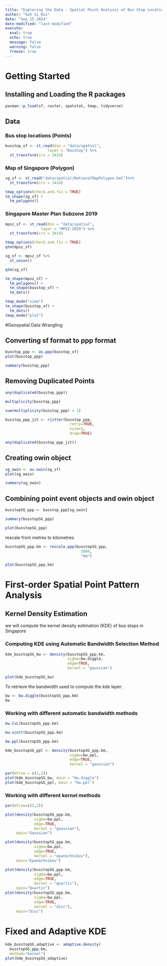 ```yaml
---
title: "Exploring the Data - Spatial Point Analysis of Bus Stop Locations"
author: "Goh Si Hui"
date: "Sep 15 2024"
date-modified: "last-modified"
execute: 
  eval: true
  echo: true
  message: false
  warning: false
  freeze: true
---
```


# Getting Started 
## Installing and Loading the R packages 
```r

pacman::p_load(sf, raster, spatstat, tmap, tidyverse)
```

## Data 

### Bus stop locations (Points)

```r

busstop_sf <- st_read(dsn = "data/spatial",
                   layer = "BusStop") %>%
  st_transform(crs = 3414)

```
### Map of Singapore (Polygon) 
```r
sg_sf <- st_read("data/spatial/NationalMapPolygon.kml")%>%
  st_transform(crs = 3414)

```
```r
tmap_options(check.and.fix = TRUE)
tm_shape(sg_sf) + 
  tm_polygons() 
```
### Singapore Master Plan Subzone 2019 
```r
mpsz_sf <- st_read(dsn = "data/spatial",
                layer = "MPSZ-2019") %>%
  st_transform(crs = 3414)


```
```r
tmap_options(check.and.fix = TRUE)
qtm(mpsz_sf)
```

```r
sg_sf <- mpsz_sf %>%
  st_union()

```

```r
qtm(sg_sf)

```


```r

tm_shape(mpsz_sf) + 
  tm_polygons() +
  tm_shape(busstop_sf) + 
  tm_dots()

```


```r
tmap_mode("view")
tm_shape(busstop_sf) + 
  tm_dots() 
tmap_mode("plot")

```

#Geospatial Data Wrangling 

## Converting sf format to ppp format 
```r

busstop_ppp <- as.ppp(busstop_sf)
plot(busstop_ppp)
```


```r
summary(busstop_ppp)


```

## Removing Duplicated Points 

```r
any(duplicated(busstop_ppp))

```

```r
multiplicity(busstop_ppp)

```

```r
sum(multiplicity(busstop_ppp) > 1)

```

```r
busstop_ppp_jit <- rjitter(busstop_ppp, 
                             retry=TRUE, 
                             nsim=1, 
                             drop=TRUE)

```

```r
any(duplicated(busstop_ppp_jit))

```


## Creating owin object

```r
sg_owin <- as.owin(sg_sf)
plot(sg_owin)
```

```r
summary(sg_owin)
```


## Combining point event objects and owin object

```r
busstopSG_ppp <- busstop_ppp[sg_owin]

```

```r
summary(busstopSG_ppp)

```

```r
plot(busstopSG_ppp)
```

rescale from metres to kilometres
```r
busstopSG_ppp.km <- rescale.ppp(busstopSG_ppp, 
                                  1000, 
                                  "km")

```

```r
plot(busstopSG_ppp.km)
```

# First-order Spatial Point Pattern Analysis 

## Kernel Density Estimation 
we will compute the kernel density estimation (KDE) of bus stops in Singapore

### Computing KDE using Automatic Bandwidth Selection Method 

```r
kde_busstopSG_bw <- density(busstopSG_ppp.km,
                            sigma=bw.diggle,
                            edge=TRUE,
                            kernel = "gaussian")

```


```r
plot(kde_busstopSG_bw)

```

To retrieve the bandwidth used to compute the kde layer: 

```r
bw <- bw.diggle(busstopSG_ppp.km)
bw
```
### Working with different automatic bandwidth methods 

```r

bw.CvL(busstopSG_ppp.km)
```
```r
bw.scott(busstopSG_ppp.km)

```
```r
bw.ppl(busstopSG_ppp.km)
```
```r
kde_busstopSG_ppl <- density(busstopSG_ppp.km,
                             sigma=bw.ppl,
                             edge=TRUE,
                             kernel = "gaussian")

par(mfrow = c(1,2))
plot(kde_busstopSG_bw, main = "bw.diggle")
plot(kde_busstopSG_ppl, main = "bw.ppl")


```
### Working with different kernel methods 

```r
par(mfrow=c(2,2))

plot(density(busstopSG_ppp.km,
             sigma=bw.ppl,
             edge=TRUE,
             kernel = "gaussian"),
     main="Gaussian")

plot(density(busstopSG_ppp.km,
             sigma=bw.ppl,
             edge=TRUE,
             kernel = "epanechnikov"),
     main="Epanechnikov")

plot(density(busstopSG_ppp.km,
             sigma=bw.ppl,
             edge=TRUE,
             kernel = "quartic"),
     main="Quartic")
plot(density(busstopSG_ppp.km,
             sigma=bw.ppl,
             edge=TRUE,
             kernel = "disc"),
     main="Disc")

```

# Fixed and Adaptive KDE



```r
kde_busstopSG_adaptive <- adaptive.density(
  busstopSG_ppp.km, 
  method="kernel")
plot(kde_busstopSG_adaptive)
```


